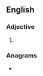 ==English==

===Adjective===
{{head|en|adjective comparative form}}

# {{en-comparative of|seedy}}

===Anagrams===
* {{anagrams|en|a=deeeirs|Desiree|Desirée|Désirée|Reedies}}